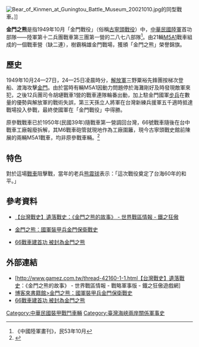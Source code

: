 [[File:Bear_of_Kinmen_at_Guningtou_Battle_Museum_20021010.jpg|thumb]]的同型戰車。]]

'''金門之熊'''是指1949年10月「金門戰役」（俗稱[[古寧頭戰役|古寧頭戰役]]）中，[[中華民國陸軍|中華民國陸軍]]首功部隊——陸軍第十二兵團戰車第三團第一營的二八七八部隊<ref>《中國陸軍畫刊》，民53年10月</ref>。由21輛[[M3/M5斯圖亞特坦克|M5A1]]戰車組成的一個戰車營（缺二連），樹霸稱雄金門戰場，獲頒「金門之熊」榮譽錦旗。

== 歷史 ==
1949年10月24—27日，24—25日凌晨時分，[[中国人民解放军|解放軍]]三野粟裕先鋒團按梯次登船、渡海攻擊[[金門|金門]]。由於當時有輛M5A1因動力問題停於海灘剛好及時發現敵軍來犯，之後12兵團司令胡璉戰車1營的戰車連隊輪番出動，加上駐金門國軍[[步兵|步兵]]在數量的優勢與解放軍的戰術失誤，第三天孫立人將軍在台灣新練兵援軍五千適時抵達戰場投入參戰，最終使國軍在「金門戰役」中得勝。

原參戰戰車已於1950年(民國39年)隨戰車第一營調回台灣，66號戰車隨後在台中戰車工廠報廢拆解，其M6戰車砲管就現地作為工廠圍籬，現今古寧頭戰史館前陳展的兩輛M5A1戰車，均非原參戰車輛。<ref>{{Cite web |date=2022-06-25 |title=以物辨史，從Willys CJ-3A 總統校閱專車看假造的歷史、文物與新聞 |url=https://www.blackwater.tw/post/以物辨史，從willys-cj-3a-總統校閱專車看假造的歷史、文物與新聞 |website=BLACK WATER MUSEUM |language=zh |access-date=2022-06-25}}</ref>

== 特色 ==
對於這場[[戰車|戰車]]阻擊戰，當年的老兵[[熊震球|熊震球]]表示：「這次戰役奠定了台海60年的和平。」

== 參考資料 ==
*<references /> [http://www.gamez.com.tw/thread-42160-1-1.html 【台灣戰史】遺落戰史：《金門之熊的故事》 - 世界戰區情報 - 鐵之狂傲] {{Wayback|url=http://www.gamez.com.tw/thread-42160-1-1.html |date=20111001110417 }}
*<references /> [https://www.goodreads.com/book/show/40022163 金門之熊：國軍裝甲兵金門保衛戰史]
*<references />[https://web.archive.org/web/20120111205134/http://www.epochtw.com/9/10/24/124705.htm 66戰車建首功 被封為金門之熊]

== 外部連結 ==
*[http://www.gamez.com.tw/thread-42160-1-1.html【台灣戰史】遺落戰史：《金門之熊的故事》 - 世界戰區情報 - 戰略軍事版 - 鐵之狂傲遊戲網] {{Wayback|url=http://www.gamez.com.tw/thread-42160-1-1.html |date=20111001110417 }}
*[https://web.archive.org/web/20150402171516/http://www.books.com.tw/products/0010503423 博客來書籍館>金門之熊：國軍裝甲兵金門保衛戰史]
*[https://web.archive.org/web/20120111205134/http://www.epochtw.com/9/10/24/124705.htm 66戰車建首功 被封為金門之熊]

[[Category:中華民國裝甲戰鬥車輛|Category:中華民國裝甲戰鬥車輛]]
[[Category:臺灣海峽兩岸關係軍事史|Category:臺灣海峽兩岸關係軍事史]]